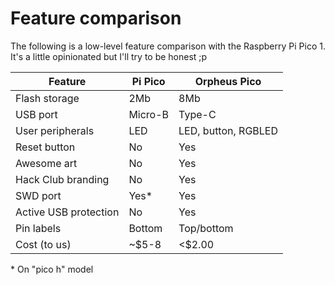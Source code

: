 # Feature comparison

The following is a low-level feature comparison with the Raspberry Pi Pico 1.  
It's a little opinionated but I'll try to be honest ;p

| Feature               | Pi Pico | Orpheus Pico        |
| --------------------- | ------- | ------------------- |
| Flash storage         | 2Mb     | 8Mb                 |
| USB port              | Micro-B | Type-C              |
| User peripherals      | LED     | LED, button, RGBLED |
| Reset button          | No      | Yes                 |
| Awesome art           | No      | Yes                 |
| Hack Club branding    | No      | Yes                 |
| SWD port              | Yes\*   | Yes                 |
| Active USB protection | No      | Yes                 |
| Pin labels            | Bottom  | Top/bottom          |
| Cost (to us)          | ~$5-8   | \<$2.00             |

\* On "pico h" model
